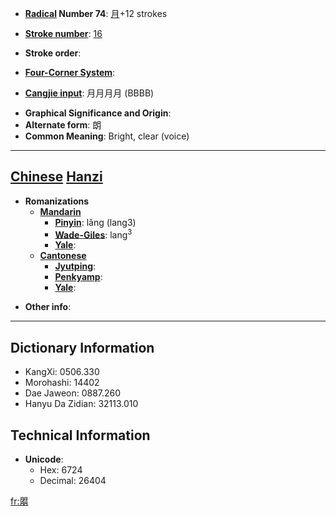 * '''[[Wiktionary:Chinese radical index| Radical]] Number 74''': [[Wiktionary:Chinese radical index 月|月]]+12 strokes

* '''[[Wiktionary:Chinese total strokes index|Stroke number]]''': [[Wiktionary:Chinese total strokes index 16|16]]

* '''Stroke order''': 

* '''[[Wiktionary:Chinese four corner index|Four-Corner System]]''': 

* '''[[Wiktionary:Chinese Cangjie index|Cangjie input]]''': 月月月月 (BBBB)

* '''Graphical Significance and Origin''': 
* '''Alternate form''': 朗
* '''Common Meaning''': Bright, clear (voice)

----

== [[Chinese]] [[Hanzi]] ==

* '''Romanizations'''
** '''[[Mandarin]]'''
*** '''[[Pinyin]]''': lǎng (lang3)
*** '''[[Wade-Giles]]''': lang<sup>3</sup>
*** '''[[Yale]]''': 
** '''[[Cantonese]]'''
*** '''[[Jyutping]]''':
*** '''[[Penkyamp]]''': 
*** '''[[Yale]]''': 

* '''Other info''': 

----

== Dictionary Information ==

* KangXi: 0506.330
* Morohashi: 14402
* Dae Jaweon: 0887.260
* Hanyu Da Zidian: 32113.010

== Technical Information ==

* '''Unicode''':
** Hex: 6724
** Decimal: 26404

[[fr:朤]]